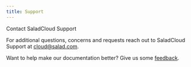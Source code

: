 ```yaml
---
title: Support
---
```


Contact SaladCloud Support

For additional questions, concerns and requests reach out to SaladCloud Support at cloud@salad.com.

Want to help make our documentation better? Give us some [feedback](https://forms.gle/QRCCmvB9FcGcJS4A9).
